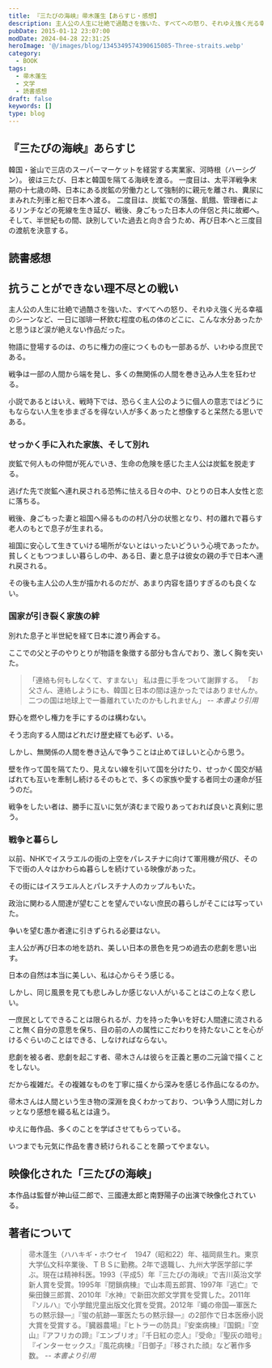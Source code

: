 ```yaml
---
title: 『三たびの海峡』帚木蓬生【あらすじ・感想】
description: 主人公の人生に壮絶で過酷さを強いた、すべてへの怒り、それゆえ強く光る幸福のシーンなど、一日に珈琲一杯飲む程度の私の体のどこに、こんな水分あったかと思うほど涙が絶えない作品だった。日本と韓国を隔てる海峡を三度渡った人物を描く大河小説。
pubDate: 2015-01-12 23:07:00
modDate: 2024-04-28 22:31:25
heroImage: '@/images/blog/1345349574390615085-Three-straits.webp'
category:
  - BOOK
tags:
  - 帚木蓬生
  - 文学
  - 読書感想
draft: false
keywords: []
type: blog
---
```


## 『三たびの海峡』あらすじ

韓国・釜山で三店のスーパーマーケットを経営する実業家、河時根（ハーシグン）。
彼は三たび、日本と韓国を隔てる海峡を渡る。
一度目は、太平洋戦争末期の十七歳の時、日本にある炭鉱の労働力として強制的に親元を離され、糞尿にまみれた列車と船で日本へ渡る。
二度目は、炭鉱での落盤、飢餓、管理者によるリンチなどの死線を生き延び、戦後、身ごもった日本人の伴侶と共に故郷へ。
そして、半世紀もの間、訣別していた過去と向き合うため、再び日本へと三度目の渡航を決意する。

## 読書感想

## 抗うことができない理不尽との戦い

主人公の人生に壮絶で過酷さを強いた、すべてへの怒り、それゆえ強く光る幸福のシーンなど、一日に珈琲一杯飲む程度の私の体のどこに、こんな水分あったかと思うほど涙が絶えない作品だった。

物語に登場するのは、のちに権力の座につくものも一部あるが、いわゆる庶民である。

戦争は一部の人間から端を発し、多くの無関係の人間を巻き込み人生を狂わせる。

小説であるとはいえ、戦時下では、恐らく主人公のように個人の意志ではどうにもならない人生を歩まざるを得ない人が多くあったと想像すると呆然たる思いである。

### せっかく手に入れた家族、そして別れ

炭鉱で何人もの仲間が死んでいき、生命の危険を感じた主人公は炭鉱を脱走する。

逃げた先で炭鉱へ連れ戻される恐怖に怯える日々の中、ひとりの日本人女性と恋に落ちる。

戦後、身ごもった妻と祖国へ帰るものの村八分の状態となり、村の離れで暮らす老人のもとで息子が生まれる。

祖国に安心して生きていける場所がないとはいったいどういう心境であったか。貧しくともつつましい暮らしの中、ある日、妻と息子は彼女の親の手で日本へ連れ戻される。

その後も主人公の人生が描かれるのだが、あまり内容を語りすぎるのも良くない。

### 国家が引き裂く家族の絆

別れた息子と半世紀を経て日本に渡り再会する。

ここでの父と子のやりとりが物語を象徴する部分も含んでおり、激しく胸を突いた。

> 「連絡も何もしなくて、すまない」
> 私は畳に手をついて謝罪する。
> 「お父さん、連絡しようにも、韓国と日本の間は遠かったではありませんか。二つの国は地球上で一番離れていたのかもしれません」 <cite>-- 本書より引用</cite>

野心を燃やし権力を手にするのは構わない。

そう志向する人間はどれだけ歴史経ても必ず、いる。

しかし、無関係の人間を巻き込んで争うことは止めてほしいと心から思う。

壁を作って国を隔てたり、見えない線を引いて国を分けたり、せっかく国交が結ばれても互いを牽制し続けるそのもとで、多くの家族や愛する者同士の運命が狂うのだ。

戦争をしたい者は、勝手に互いに気が済むまで殴りあっておれば良いと真剣に思う。

### 戦争と暮らし

以前、NHKでイスラエルの街の上空をパレスチナに向けて軍用機が飛び、その下で街の人々はかわらぬ暮らしを続けている映像があった。

その街にはイスラエル人とパレスチナ人のカップルもいた。

政治に関わる人間達が望むことを望んでいない庶民の暮らしがそこには写っていた。

争いを望む愚か者達に引きずられる必要はない。

主人公が再び日本の地を訪れ、美しい日本の景色を見つめ過去の悲劇を思い出す。

日本の自然は本当に美しい、私は心からそう感じる。

しかし、同じ風景を見ても悲しみしか感じない人がいることはこの上なく悲しい。

一庶民としてできることは限られるが、力を持った争いを好む人間達に流されること無く自分の意思を保ち、目の前の人の属性にこだわりを持たないことを心がけるぐらいのことはできる、しなければならない。

悲劇を被る者、悲劇を起こす者、帚木さんは彼らを正義と悪の二元論で描くことをしない。

だから複雑だ。その複雑なものを丁寧に描くから深みを感じる作品になるのか。

帚木さんは人間という生き物の深淵を良くわかっており、つい争う人間に対しカッとなり感想を綴る私とは違う。

ゆえに毎作品、多くのことを学ばさせてもらっている。

いつまでも元気に作品を書き続けられることを願ってやまない。

<div class='not-prose'>
  <div data-vc_mylinkbox_id='886767437'></div>
</div>

## 映像化された「三たびの海峡」

本作品は監督が神山征二郎で、三國連太郎と南野陽子の出演で映像化されている。

<div class='not-prose'>
  <div data-vc_mylinkbox_id='886767443'></div>
</div>

## 著者について

> 帚木蓬生（ハハキギ・ホウセイ　1947（昭和22）年、福岡県生れ。東京大学仏文科卒業後、ＴＢＳに勤務。2年で退職し、九州大学医学部に学ぶ。現在は精神科医。1993（平成5）年『三たびの海峡』で吉川英治文学新人賞を受賞。1995年『閉鎖病棟』で山本周五郎賞、1997年『逃亡』で柴田錬三郎賞、2010年『水神』で新田次郎文学賞を受賞した。2011年『ソルハ』で小学館児童出版文化賞を受賞。2012年『蠅の帝国―軍医たちの黙示録―』『蛍の航跡―軍医たちの黙示録―』の2部作で日本医療小説大賞を受賞する。『臓器農場』『ヒトラーの防具』『安楽病棟』『国銅』『空山』『アフリカの蹄』『エンブリオ』『千日紅の恋人』『受命』『聖灰の暗号』『インターセックス』『風花病棟』『日御子』『移された顔』など著作多数。 <cite>-- 本書より引用</cite>
